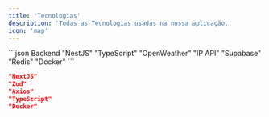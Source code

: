 ```yaml
---
title: 'Tecnologias'
description: 'Todas as Tecnologias usadas na nossa aplicação.'
icon: 'map'
---
```


<CodeGroup>
  ```json Backend
  "NestJS"
  "TypeScript"
  "OpenWeather"
  "IP API"
  "Supabase"
  "Redis"
  "Docker"
  ```

  ```json Frontend
  "NextJS"
  "Zod"
  "Axios"
  "TypeScript"
  "Docker"

  ```
</CodeGroup>
